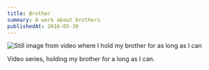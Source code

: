 ```yaml
---
title: Brother
summary: A work about brothers
publishedAt: 2016-05-30
---
```


![Still image from video where I hold my brother for as long as I can](/2016/brother.jpg)

Video series, holding my brother for a long as I can.
